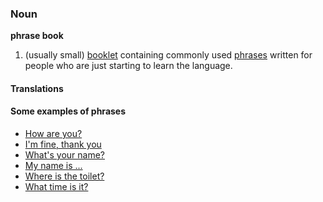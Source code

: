 ===Noun===
'''phrase book'''

#(usually small) [[booklet]] containing commonly used [[phrase]]s written for people who are just starting to learn the language.

====Translations====


====Some examples of phrases====
*[[How are you?]]
*[[I'm fine, thank you]]
*[[What's your name?]]
*[[My name is ...]]
*[[Where is the toilet?]]
*[[What time is it?]]